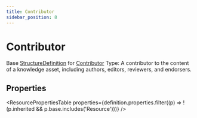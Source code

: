 ```yaml
---
title: Contributor
sidebar_position: 8
---
```



# Contributor

Base <a href="/docs/api/fhir/resources/structuredefinition">StructureDefinition</a> for <a href="/docs/api/fhir/datatypes/contributor">Contributor</a> Type: A contributor to the content of a knowledge asset, including authors, editors, reviewers, and endorsers.

<Tabs queryString="section">
<TabItem value="schema" label="Schema" default>

## Properties

<ResourcePropertiesTable
  properties={definition.properties.filter((p) => !(p.inherited && p.base.includes('Resource')))}
/>

</TabItem>
  
  


</Tabs>
